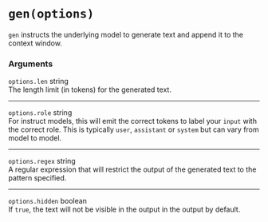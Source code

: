 
# `gen(options)`

`gen` instructs the underlying model to generate text and append it to the context window. 

### Arguments

`options.len` <span className="font-mono">string</span><br/>
The length limit (in tokens) for the generated text.

---
`options.role` <span className="font-mono">string</span><br/>
For instruct models, this will emit the correct tokens to label your `input` with the correct role. This is typically `user`, `assistant` or `system` but can vary from model to model.

---
`options.regex` <span className="font-mono">string</span><ExperimentalBadge className="ml-1"/><br/>
A regular expression that will restrict the output of the generated text to the pattern specified.

---
`options.hidden` <span className="font-mono">boolean</span><br/>
If `true`, the text will not be visible in the output in the output by default.